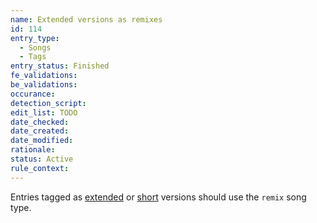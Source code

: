 ```yaml
---
name: Extended versions as remixes
id: 114
entry_type:
  - Songs
  - Tags
entry_status: Finished
fe_validations:
be_validations:
occurance:
detection_script:
edit_list: TODO
date_checked:
date_created:
date_modified:
rationale:
status: Active
rule_context:
---
```


Entries tagged as [extended](https://vocadb.net/T/3068) or [short](https://vocadb.net/T/4717/) versions should use the `remix` song type.